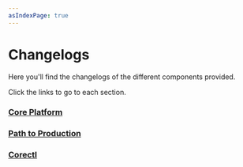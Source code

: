 ```yaml
---
asIndexPage: true
---
```


# Changelogs

Here you'll find the changelogs of the different components provided.

Click the links to go to each section.

### [Core Platform](./changelogs/core-platform)

### [Path to Production](./changelogs/p2p)

### [Corectl](./changelogs/corectl)

